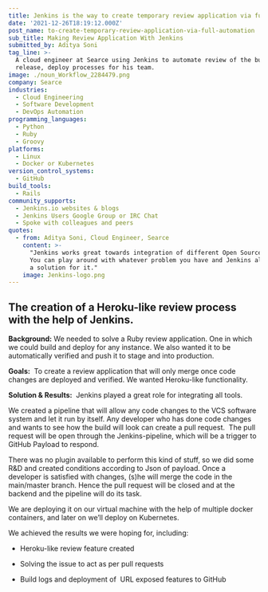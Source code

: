 ```yaml
---
title: Jenkins is the way to create temporary review application via full automation
date: '2021-12-26T18:19:12.000Z'
post_name: to-create-temporary-review-application-via-full-automation
sub_title: Making Review Application With Jenkins
submitted_by: Aditya Soni
tag_line: >-
  A cloud engineer at Searce using Jenkins to automate review of the build,
  release, deploy processes for his team.
image: ./noun_Workflow_2284479.png
company: Searce
industries:
  - Cloud Engineering
  - Software Development
  - DevOps Automation
programming_languages:
  - Python
  - Ruby
  - Groovy
platforms:
  - Linux
  - Docker or Kubernetes
version_control_systems:
  - GitHub
build_tools:
  - Rails
community_supports:
  - Jenkins.io websites & blogs
  - Jenkins Users Google Group or IRC Chat
  - Spoke with colleagues and peers
quotes:
  - from: Aditya Soni, Cloud Engineer, Searce
    content: >-
      "Jenkins works great towards integration of different Open Source tools.
      You can play around with whatever problem you have and Jenkins always has
      a solution for it."
    image: Jenkins-logo.png
---
```

## The creation of a Heroku-like review process with the help of Jenkins.

**Background:** We needed to solve a Ruby review application. One in which we could build and deploy for any instance. We also wanted it to be automatically verified and push it to stage and into production.

**Goals:**  To create a review application that will only merge once code changes are deployed and verified. We wanted Heroku-like functionality.

<Testimonal idx="0" />

**Solution & Results:**  Jenkins played a great role for integrating all tools.

We created a pipeline that will allow any code changes to the VCS software system and let it run by itself. Any developer who has done code changes and wants to see how the build will look can create a pull request.  The pull request will be open through the Jenkins-pipeline, which will be a trigger to GitHub Payload to respond.

There was no plugin available to perform this kind of stuff, so we did some R&D and created conditions according to Json of payload. Once a developer is satisfied with changes, (s)he will merge the code in the main/master branch. Hence the pull request will be closed and at the backend and the pipeline will do its task.

We are deploying it on our virtual machine with the help of multiple docker containers, and later on we’ll deploy on Kubernetes.

We achieved the results we were hoping for, including:

-   Heroku-like review feature created

-   Solving the issue to act as per pull requests

-   Build logs and deployment of  URL exposed features to GitHub
